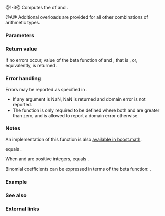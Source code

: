 {{cpp/title|beta|betaf|betal}}
{{cpp/numeric/special_functions/navbar}}
{{dcl begin}}
{{dcl header|cmath}}
{{dcl rev multi|num=1|since1=c++17|dcl1=
float       beta ( float x, float y );
double      beta ( double x, double y );
long double beta ( long double x, long double y );
|since2=c++23|dcl2=
/* floating-point-type */ beta( /* floating-point-type */ x,
                                /* floating-point-type */ y );
}}
{{dcl|num=2|since=c++17|
float       betaf( float x, float y );
}}
{{dcl|num=3|since=c++17|
long double betal( long double x, long double y );
}}
{{dcl h|[[#Notes|Additional overloads]]}}
{{dcl header|cmath}}
{{dcl|num=A|since=c++17|
template&lt; class Arithmetic1, class Arithmetic2 &gt;
/* common-floating-point-type */ beta( Arithmetic1 x, Arithmetic2 y );
}}
{{dcl end}}

@1-3@ Computes the {{enwiki|Beta function}} of {{c|x}} and {{c|y}}.{{rev inl|since=c++23| The library provides overloads of {{tt|std::beta}} for all cv-unqualified floating-point types as the type of the parameters {{c|x}} and {{c|y}}.}}

@A@ Additional overloads are provided for all other combinations of arithmetic types.

===Parameters===
{{par begin}}
{{par|x, y|floating-point or integer values}}
{{par end}}

===Return value===
If no errors occur, value of the beta function of {{c|x}} and {{c|y}}, that is {{mathjax-or|\(\int_{0}^{1}{ {t}^{x-1}{(1-t)}^{y-1}\mathsf{d}t}\)|{{minteg|0|1|t{{su|p=x-1}}(1-t){{su|p=(y-1)}}d''t''}}}}, or, equivalently, {{mathjax-or|\(\frac{\Gamma(x)\Gamma(y)}{\Gamma(x+y)}\)|{{mfrac|Γ(x)Γ(y)|Γ(x+y)}}}} is returned.

===Error handling===
Errors may be reported as specified in {{lc|math_errhandling}}.
* If any argument is NaN, NaN is returned and domain error is not reported.
* The function is only required to be defined where both {{c|x}} and {{c|y}} are greater than zero, and is allowed to report a domain error otherwise.

===Notes===
{{cpp/numeric/special functions/older impl note}}

An implementation of this function is also [https://www.boost.org/doc/libs/release/libs/math/doc/html/math_toolkit/sf_beta/beta_function.html available in boost.math].

{{c|std::beta(x, y)}} equals {{c|std::beta(y, x)}}.

When {{c|x}} and {{c|y}} are positive integers, {{c|std::beta(x, y)}} equals {{mathjax-or|1=\(\frac{(x-1)!(y-1)!}{(x+y-1)!}\)|2={{mfrac|(x-1)!(y-1)!|(x+y-1)!}}}}.

Binomial coefficients can be expressed in terms of the beta function: {{mathjax-or|1=\(\binom{n}{k} = \frac{1}{(n+1)B(n-k+1,k+1)}\)|2={{mparen|(|)|n|k}}={{mfrac|1|(n+1)Β(n-k+1,k+1)}}}}.

{{cpp/numeric/special functions/additional overload note|beta}}

===Example===
{{example
|code=
#include &lt;cassert&gt;
#include &lt;cmath&gt;
#include &lt;iomanip&gt;
#include &lt;iostream&gt;
#include &lt;numbers&gt;
#include &lt;string&gt;

long binom_via_beta(int n, int k)
{
    return std::lround(1 / ((n + 1) * std::beta(n - k + 1, k + 1)));
}

long binom_via_gamma(int n, int k)
{
    return std::lround(std::tgamma(n + 1) /
                      (std::tgamma(n - k + 1) * 
                       std::tgamma(k + 1)));
}

int main()
{
    std::cout &lt;&lt; "Pascal's triangle:\n";
    for (int n = 1; n &lt; 10; ++n)
    {
        std::cout &lt;&lt; std::string(20 - n * 2, ' ');
        for (int k = 1; k &lt; n; ++k)
        {
            std::cout &lt;&lt; std::setw(3) &lt;&lt; binom_via_beta(n, k) &lt;&lt; ' ';
            assert(binom_via_beta(n, k) == binom_via_gamma(n, k));
        }
        std::cout &lt;&lt; '\n';
    }

    // A spot-check
    const long double p = 0.123; // a random value in [0, 1]
    const long double q = 1 - p;
    const long double π = std::numbers::pi_v&lt;long double&gt;;
    std::cout &lt;&lt; "\n\n" &lt;&lt; std::setprecision(19)
              &lt;&lt; "β(p,1-p)   = " &lt;&lt; std::beta(p, q) &lt;&lt; '\n'
              &lt;&lt; "π/sin(π*p) = " &lt;&lt; π / std::sin(π * p) &lt;&lt; '\n';
}
|output=
Pascal's triangle:
                 
                  2
                3   3
              4   6   4
            5  10  10   5
          6  15  20  15   6
        7  21  35  35  21   7
      8  28  56  70  56  28   8
    9  36  84 126 126  84  36   9

β(p,1-p)   = 8.335989149587307836
π/sin(π*p) = 8.335989149587307834
}}

===See also===
{{dsc begin}}
{{dsc inc|cpp/numeric/math/dsc tgamma}}
{{dsc end}}

===External links===
{{eli|[https://mathworld.wolfram.com/BetaFunction.html Weisstein, Eric W. "Beta Function."] From MathWorld &amp;mdash; A Wolfram Web Resource.}}

{{langlinks|de|es|fr|it|ja|pt|ru|zh}}